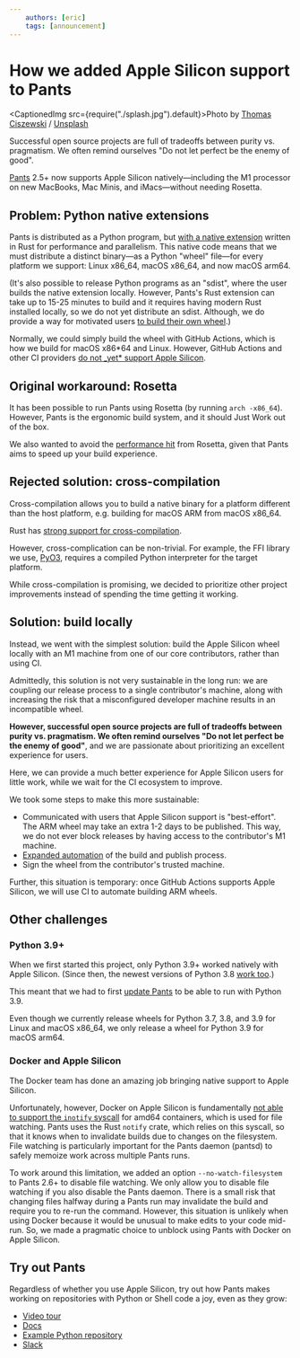 ```yaml
---
    authors: [eric]
    tags: [announcement]
---
```


# How we added Apple Silicon support to Pants

<CaptionedImg src={require("./splash.jpg").default}>Photo by [Thomas Ciszewski](https://unsplash.com/@coc6?utm_source=ghost&utm_medium=referral&utm_campaign=api-credit) / [Unsplash](https://unsplash.com/?utm_source=ghost&utm_medium=referral&utm_campaign=api-credit)</CaptionedImg>

Successful open source projects are full of tradeoffs between purity vs. pragmatism. We often remind ourselves "Do not let perfect be the enemy of good".

<!--truncate-->

[Pants](https://www.pantsbuild.org) 2.5+ now supports Apple Silicon natively—including the M1 processor on new MacBooks, Mac Minis, and iMacs—without needing Rosetta.

## Problem: Python native extensions

Pants is distributed as a Python program, but [with a native extension](https://www.pantsbuild.org/docs/how-does-pants-work) written in Rust for performance and parallelism. This native code means that we must distribute a distinct binary—as a Python "wheel" file—for every platform we support: Linux x86_64, macOS x86_64, and now macOS arm64.

(It's also possible to release Python programs as an "sdist", where the user builds the native extension locally. However, Pants's Rust extension can take up to 15-25 minutes to build and it requires having modern Rust installed locally, so we do not yet distribute an sdist. Although, we do provide a way for motivated users [to build their own wheel](https://www.pantsbuild.org/docs/installation#building-pants-from-sources).)

Normally, we could simply build the wheel with GitHub Actions, which is how we build for macOS x86*64 and Linux. However, GitHub Actions and other CI providers [do not \_yet* support Apple Silicon](https://github.com/actions/virtual-environments/issues/2187).

## Original workaround: Rosetta

It has been possible to run Pants using Rosetta (by running `arch -x86_64`). However, Pants is the ergonomic build system, and it should Just Work out of the box.

We also wanted to avoid the [performance hit](https://mjtsai.com/blog/2020/11/16/performance-of-rosetta-2-on-apple-m1/) from Rosetta, given that Pants aims to speed up your build experience.

## Rejected solution: cross-compilation

Cross-compilation allows you to build a native binary for a platform different than the host platform, e.g. building for macOS ARM from macOS x86_64.

Rust has [strong support for cross-compilation](https://rust-lang.github.io/rustup/cross-compilation.html).

However, cross-complication can be non-trivial. For example, the FFI library we use, [PyO3](https://pyo3.rs/v0.13.2/building_and_distribution.html#cross-compiling), requires a compiled Python interpreter for the target platform.

While cross-compilation is promising, we decided to prioritize other project improvements instead of spending the time getting it working.

## Solution: build locally

Instead, we went with the simplest solution: build the Apple Silicon wheel locally with an M1 machine from one of our core contributors, rather than using CI.

Admittedly, this solution is not very sustainable in the long run: we are coupling our release process to a single contributor's machine, along with increasing the risk that a misconfigured developer machine results in an incompatible wheel.

**However, successful open source projects are full of tradeoffs between purity vs. pragmatism. We often remind ourselves "Do not let perfect be the enemy of good"**, and we are passionate about prioritizing an excellent experience for users.

Here, we can provide a much better experience for Apple Silicon users for little work, while we wait for the CI ecosystem to improve.

We took some steps to make this more sustainable:

- Communicated with users that Apple Silicon support is "best-effort". The ARM wheel may take an extra 1-2 days to be published. This way, we do not ever block releases by having access to the contributor's M1 machine.
- [Expanded automation](https://github.com/pantsbuild/pants/pull/12229) of the build and publish process.
- Sign the wheel from the contributor's trusted machine.

Further, this situation is temporary: once GitHub Actions supports Apple Silicon, we will use CI to automate building ARM wheels.

## Other challenges

### Python 3.9+

When we first started this project, only Python 3.9+ worked natively with Apple Silicon. (Since then, the newest versions of Python 3.8 [work too](https://bugs.python.org/issue41100).)

This meant that we had to first [update Pants](https://github.com/pantsbuild/pants/pull/11858) to be able to run with Python 3.9.

Even though we currently release wheels for Python 3.7, 3.8, and 3.9 for Linux and macOS x86_64, we only release a wheel for Python 3.9 for macOS arm64.

### Docker and Apple Silicon

The Docker team has done an amazing job bringing native support to Apple Silicon.

Unfortunately, however, Docker on Apple Silicon is fundamentally [not able to support the `inotify` syscall](https://github.com/docker/for-mac/issues/5321) for amd64 containers, which is used for file watching. Pants uses the Rust `notify` crate, which relies on this syscall, so that it knows when to invalidate builds due to changes on the filesystem. File watching is particularly important for the Pants daemon (pantsd) to safely memoize work across multiple Pants runs.

To work around this limitation, we added an option `--no-watch-filesystem` to Pants 2.6+ to disable file watching. We only allow you to disable file watching if you also disable the Pants daemon. There is a small risk that changing files halfway during a Pants run may invalidate the build and require you to re-run the command. However, this situation is unlikely when using Docker because it would be unusual to make edits to your code mid-run. So, we made a pragmatic choice to unblock using Pants with Docker on Apple Silicon.

## Try out Pants

Regardless of whether you use Apple Silicon, try out how Pants makes working on repositories with Python or Shell code a joy, even as they grow:

- [Video tour](https://www.youtube.com/watch?v=maK3_Ix5Z4I&list=PLwPRXwjURiOzXjgqydxZE9RVjZqaB6OXb)
- [Docs](https://www.pantsbuild.org/docs)
- [Example Python repository](https://github.com/pantsbuild/example-python)
- [Slack](https://www.pantsbuild.org/docs/getting-help#slack)